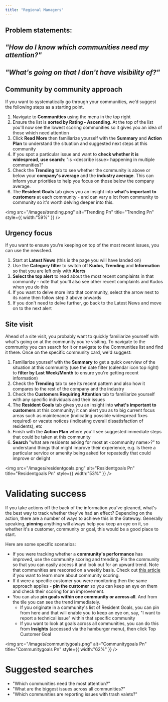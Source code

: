 ```yaml
---
title: "Regional Managers"
---
```


## **Problem statements:**

## **_"How do I know which communities need my attention?"_**

## **_"What's going on that I don't have visibility of?"_**

## **Community by community approach**

If you want to systematically go through your communities, we’d suggest the following steps as a starting point.

1. Navigate to **Communities** using the menu in the top right
2. Ensure the list is **sorted by Rating - Ascending**. At the top of the list you'll now see the lowest scoring communities so it gives you an idea of those which need attention
3. Click **Read More** then familiarize yourself with the **Summary** and **Action Plan** to understand the situation and suggested next steps at this community
4. If you spot a particular issue and want to **check whether it is widespread**, **use search**: "is \<describe issue\> happening in multiple communities?"
5. Check the **Trending** tab to see whether the community is above or below your **company's average** and the **industry average**. This can inform your priorities to help you focus on those below the company average.
6. The **Resident Goals** tab gives you an insight into **what's important to customers** at each community - and can vary a lot from community to community so it's worth delving deeper into this.

<img
  src="/images/trending.png"
  alt="Trending Pn"
  title="Trending Pn"
  style={{ width:"59%" }}
/>

## **Urgency focus**

If you want to ensure you're keeping on top of the most recent issues, you can use the newsfeed.

1. Start at **Latest News** (this is the page you will have landed on)
2. Use the **Category filter** to switch off **Kudos**, **Trending** and **Information** so that you are left only with **Alerts**
3. **Select the top alert** to read about the most recent complaints in that community - note that you'll also see other recent complaints and Kudos when you do this
4. If you want to delve more into that community, select the arrow next to its name then follow step 3 above onwards
5. If you don't need to delve further, go back to the Latest News and move on to the next alert

## **Site visit**

Ahead of a site visit, you probably want to quickly familiarize yourself with what's going on at the community you're visiting. To navigate to the community you can search for it or navigate to the Communities list and find it there. Once on the specific community card, we'd suggest:

1. Familiarize yourself with the **Summary** to get a quick overview of the situation at this community (use the date filter (calendar icon top right) to **filter by Last Week/Month** to ensure you're getting recent information)
2. Check the **Trending** tab to see its recent pattern and also how it compares to the rest of the company and the industry
3. Check the **Customers Requiring Attention** tab to familiarize yourself with any specific individuals and their issues
4. The **Resident Goals** tab gives you an insight into **what's important to customers** at this community; it can alert you as to big current focus areas such as maintenance (indicating possible widespread fixes required) or vacate notices (indicating overall dissatisfaction of residents), etc
5. Finish with the **Action Plan** where you'll see suggested immediate steps that could be taken at this community
6. **Search** "what are residents asking for most at \<community name\>?" to understand things that might improve their experience, e.g. Is there a particular service or amenity being asked for repeatedly that could improve or delight

<img
  src="/images/residentgoals.png"
  alt="Residentgoals Pn"
  title="Residentgoals Pn"
  style={{ width:"53%" }}
/>

# **Validating success**

If you take actions off the back of the information you've gleaned, what's the best way to track whether they've had an effect? Depending on the action, there are a number of ways to achieve this in the Gateway. Generally speaking, **pinning** anything will always help you keep an eye on it, so whether it's a customer, community or goal, this would be a good place to start.

Here are some specific scenarios:

- If you were tracking whether a **community's performance** has improved, use the community scoring and trending. Pin the community so that you can easily access it and look out for an upward trend. Note that communities are rescored on a weekly basis. Check out [<u>this article</u>](https://docs2.travtus.com/features/communities/community-scoring-and-trending) if you want to learn more about community scoring.
- If it were a specific customer you were monitoring then the same approach applies - **pin the customer** so you can keep an eye on them and check their scoring for an improvement.
- You can also **pin goals within one community or across all**. And from the tile you can see the trend immediately.
  - If you originate in a community's list of Resident Goals, you can pin from here and that will enable you to keep an eye on, say, "I want to report a technical issue" within that specific community
  - If you want to look at goals across all communities, you can do this from **Insights** (accessed via the hamburger menu), then click Top Customer Goal

<img
  src="/images/communitygoals.png"
  alt="Communitygoals Pn"
  title="Communitygoals Pn"
  style={{ width:"62%" }}
/>

# **Suggested searches**

- "Which communities need the most attention?"
- "What are the biggest issues across all communities?"
- "Which communities are reporting issues with trash valets?"